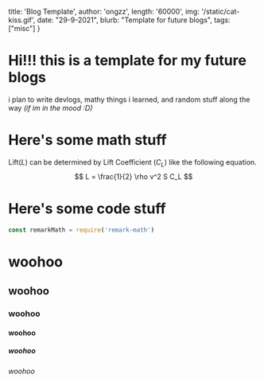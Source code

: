   title: 'Blog Template',
  author: 'ongzz',
  length: '60000',
  img: '/static/cat-kiss.gif',
  date: "29-9-2021",
  blurb: "Template for future blogs",
  tags: ["misc"]
}


# **Hi!!!** this is a template for my future blogs
i plan to write devlogs, mathy things i learned, and random stuff along the way *(if im in the mood :D)*

# Here's some math stuff
Lift($L$) can be determined by Lift Coefficient ($C_L$) like the following equation.
$$
L = \frac{1}{2} \rho v^2 S C_L
$$

# Here's some code stuff
```js
const remarkMath = require('remark-math')
```

# woohoo
## woohoo
### woohoo
#### woohoo
##### woohoo
###### woohoo
